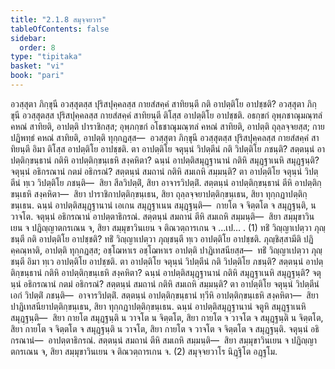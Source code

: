 ```yaml
---
title: "2.1.8 สมุจฺจยวาร"
tableOfContents: false
sidebar:
  order: 8
type: "tipitaka"
basket: "vi"
book: "pari"
---
```



<DynamicBreadcrumb />

<Division number="246" book="pari">

<Paragraph number="1006" book="pari">
อวสฺสุตา ภิกฺขุนี อวสฺสุตสฺส ปุริสปุคฺคลสฺส กายสํสคฺคํ สาทิยนฺตี กติ อาปตฺติโย อาปชฺชติ? อวสฺสุตา ภิกฺขุนี อวสฺสุตสฺส ปุริสปุคฺคลสฺส กายสํสคฺคํ สาทิยนฺตี ติโสฺส อาปตฺติโย อาปชฺชติ. อธกฺขกํ อุพฺภชาณุมณฺฑลํ คหณํ สาทิยติ, อาปตฺติ ปาราชิกสฺส; อุพฺภกฺขกํ อโธชาณุมณฺฑลํ คหณํ สาทิยติ, อาปตฺติ ถุลฺลจฺจยสฺส; กายปฏิพทฺธํ คหณํ สาทิยติ, อาปตฺติ ทุกฺกฏสฺส—  อวสฺสุตา ภิกฺขุนี อวสฺสุตสฺส ปุริสปุคฺคลสฺส กายสํสคฺคํ สาทิยนฺตี อิมา ติโสฺส อาปตฺติโย อาปชฺชติ.
</Paragraph>

<Paragraph number="1007" book="pari">
ตา อาปตฺติโย จตุนฺนํ วิปตฺตีนํ กติ วิปตฺติโย ภชนฺติ? สตฺตนฺนํ อาปตฺติกฺขนฺธานํ กติหิ อาปตฺติกฺขนฺเธหิ สงฺคหิตา? ฉนฺนํ อาปตฺติสมุฏฺฐานานํ กติหิ สมุฏฺฐาเนหิ สมุฏฺฐนฺติ? จตุนฺนํ อธิกรณานํ กตมํ อธิกรณํ? สตฺตนฺนํ สมถานํ กติหิ สมเถหิ สมฺมนฺติ? ตา อาปตฺติโย จตุนฺนํ วิปตฺตีนํ ทฺเว วิปตฺติโย ภชนฺติ—  สิยา สีลวิปตฺติํ, สิยา อาจารวิปตฺติํ. สตฺตนฺนํ อาปตฺติกฺขนฺธานํ ตีหิ อาปตฺติกฺขนฺเธหิ สงฺคหิตา—  สิยา ปาราชิกาปตฺติกฺขนฺเธน, สิยา ถุลฺลจฺจยาปตฺติกฺขนฺเธน, สิยา ทุกฺกฏาปตฺติกฺขนฺเธน. ฉนฺนํ อาปตฺติสมุฏฺฐานานํ เอเกน สมุฏฺฐาเนน สมุฏฺฐนฺติ—  กายโต จ จิตฺตโต จ สมุฏฺฐนฺติ, น วาจโต. จตุนฺนํ อธิกรณานํ อาปตฺตาธิกรณํ. สตฺตนฺนํ สมถานํ ตีหิ สมเถหิ สมฺมนฺติ—  สิยา สมฺมุขาวินเยน จ ปฏิญฺญาตกรเณน จ, สิยา สมฺมุขาวินเยน จ ติณวตฺถารเกน จ …เป… . (1)
</Paragraph>

<Paragraph number="1008" book="pari">
ทธิํ วิญฺญาเปตฺวา ภุญฺชนฺตี กติ อาปตฺติโย อาปชฺชติ? ทธิํ วิญฺญาเปตฺวา ภุญฺชนฺตี ทฺเว อาปตฺติโย อาปชฺชติ. ภุญฺชิสฺสามีติ ปฏิคฺคณฺหาติ, อาปตฺติ ทุกฺกฏสฺส; อชฺโฌหาเร อชฺโฌหาเร อาปตฺติ ปาฏิเทสนียสฺส—  ทธิํ วิญฺญาเปตฺวา ภุญฺชนฺตี อิมา ทฺเว อาปตฺติโย อาปชฺชติ.
</Paragraph>

<Paragraph number="1009" book="pari">
ตา อาปตฺติโย จตุนฺนํ วิปตฺตีนํ กติ วิปตฺติโย ภชนฺติ? สตฺตนฺนํ อาปตฺติกฺขนฺธานํ กติหิ อาปตฺติกฺขนฺเธหิ สงฺคหิตา? ฉนฺนํ อาปตฺติสมุฏฺฐานานํ กติหิ สมุฏฺฐาเนหิ สมุฏฺฐนฺติ? จตุนฺนํ อธิกรณานํ กตมํ อธิกรณํ? สตฺตนฺนํ สมถานํ กติหิ สมเถหิ สมฺมนฺติ? ตา อาปตฺติโย จตุนฺนํ วิปตฺตีนํ เอกํ วิปตฺติํ ภชนฺติ—  อาจารวิปตฺติํ. สตฺตนฺนํ อาปตฺติกฺขนฺธานํ ทฺวีหิ อาปตฺติกฺขนฺเธหิ สงฺคหิตา—  สิยา ปาฏิเทสนียาปตฺติกฺขนฺเธน, สิยา ทุกฺกฏาปตฺติกฺขนฺเธน. ฉนฺนํ อาปตฺติสมุฏฺฐานานํ จตูหิ สมุฏฺฐาเนหิ สมุฏฺฐนฺติ—  สิยา กายโต สมุฏฺฐนฺติ น วาจโต น จิตฺตโต, สิยา กายโต จ วาจโต จ สมุฏฺฐนฺติ น จิตฺตโต, สิยา กายโต จ จิตฺตโต จ สมุฏฺฐนฺติ น วาจโต, สิยา กายโต จ วาจโต จ จิตฺตโต จ สมุฏฺฐนฺติ. จตุนฺนํ อธิกรณานํ—  อาปตฺตาธิกรณํ. สตฺตนฺนํ สมถานํ ตีหิ สมเถหิ สมฺมนฺติ—  สิยา สมฺมุขาวินเยน จ ปฏิญฺญาตกรเณน จ, สิยา สมฺมุขาวินเยน จ ติณวตฺถารเกน จ. (2)

</Paragraph>
</Division>

<Paragraph number="1010" type="center" book="pari">
สมุจฺจยวาโร นิฏฺฐิโต อฏฺฐโม.
</Paragraph>